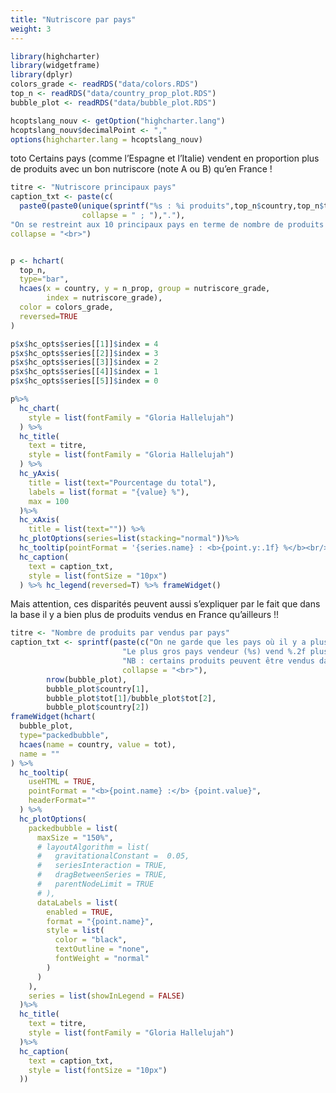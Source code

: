```yaml
---
title: "Nutriscore par pays"
weight: 3
---
```



```r
library(highcharter)
library(widgetframe)
library(dplyr)
colors_grade <- readRDS("data/colors.RDS")
top_n <- readRDS("data/country_prop_plot.RDS")
bubble_plot <- readRDS("data/bubble_plot.RDS")

hcoptslang_nouv <- getOption("highcharter.lang")
hcoptslang_nouv$decimalPoint <- ","
options(highcharter.lang = hcoptslang_nouv)
```


toto Certains pays (comme l'Espagne et l'Italie) vendent en proportion plus de produits avec un bon nutriscore (note A ou B) qu'en France ! 

```r
titre <- "Nutriscore principaux pays"
caption_txt <- paste(c(
  paste0(paste0(unique(sprintf("%s : %i produits",top_n$country,top_n$tot)),
                collapse = " ; "),"."),
"On se restreint aux 10 principaux pays en terme de nombre de produits recensés dans la base d'OpenFoodFacts."),
collapse = "<br>")


p <- hchart(
  top_n, 
  type="bar",
  hcaes(x = country, y = n_prop, group = nutriscore_grade,
        index = nutriscore_grade),
  color = colors_grade,
  reversed=TRUE
)

p$x$hc_opts$series[[1]]$index = 4
p$x$hc_opts$series[[2]]$index = 3
p$x$hc_opts$series[[3]]$index = 2
p$x$hc_opts$series[[4]]$index = 1
p$x$hc_opts$series[[5]]$index = 0

p%>%
  hc_chart(
    style = list(fontFamily = "Gloria Hallelujah")
  ) %>%
  hc_title(
    text = titre,
    style = list(fontFamily = "Gloria Hallelujah")
  ) %>%
  hc_yAxis(
    title = list(text="Pourcentage du total"),
    labels = list(format = "{value} %"),
    max = 100
  )%>%
  hc_xAxis(
    title = list(text="")) %>%
  hc_plotOptions(series=list(stacking="normal"))%>%
  hc_tooltip(pointFormat = '{series.name} : <b>{point.y:.1f} %</b><br/>')  %>%
  hc_caption(
    text = caption_txt,
    style = list(fontSize = "10px")
  ) %>% hc_legend(reversed=T) %>% frameWidget()
```


Mais attention, ces disparités peuvent aussi s'expliquer par le fait que dans la base il y a bien plus de produits vendus en France qu'ailleurs !!

```r
titre <- "Nombre de produits par vendus par pays"
caption_txt <- sprintf(paste(c("On ne garde que les pays où il y a plus de 100 produits vendus (%i pays).",
                         "Le plus gros pays vendeur (%s) vend %.2f plus de produits que le second plus gros pays (%s).",
                         "NB : certains produits peuvent être vendus dans plusieurs pays"),
                         collapse = "<br>"),
        nrow(bubble_plot),
        bubble_plot$country[1],
        bubble_plot$tot[1]/bubble_plot$tot[2],
        bubble_plot$country[2])
frameWidget(hchart(
  bubble_plot,
  type="packedbubble",
  hcaes(name = country, value = tot),
  name = ""
) %>% 
  hc_tooltip(
    useHTML = TRUE,
    pointFormat = "<b>{point.name} :</b> {point.value}",
    headerFormat=""
  ) %>% 
  hc_plotOptions(
    packedbubble = list(
      maxSize = "150%",
      # layoutAlgorithm = list(
      #   gravitationalConstant =  0.05,
      #   seriesInteraction = TRUE,
      #   dragBetweenSeries = TRUE,
      #   parentNodeLimit = TRUE
      # ),
      dataLabels = list(
        enabled = TRUE,
        format = "{point.name}",
        style = list(
          color = "black",
          textOutline = "none",
          fontWeight = "normal"
        )
      )
    ),
    series = list(showInLegend = FALSE)
  )%>% 
  hc_title(
    text = titre,
    style = list(fontFamily = "Gloria Hallelujah")
  )%>%
  hc_caption(
    text = caption_txt,
    style = list(fontSize = "10px")
  ))
```
